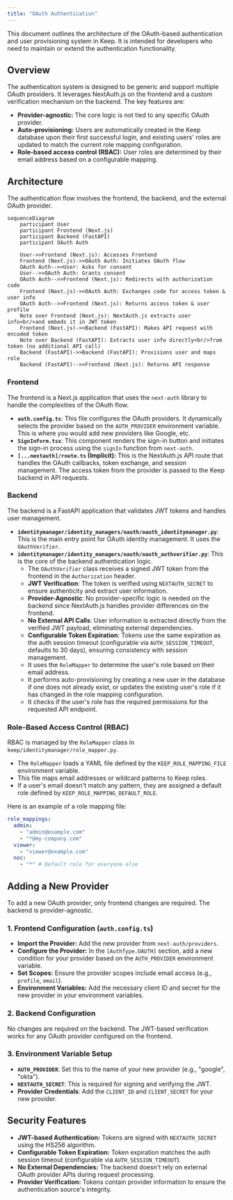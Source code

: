 ```yaml
---
title: "OAuth Authentication"
---
```


This document outlines the architecture of the OAuth-based authentication and user provisioning system in Keep. It is intended for developers who need to maintain or extend the authentication functionality.

## Overview

The authentication system is designed to be generic and support multiple OAuth providers. It leverages NextAuth.js on the frontend and a custom verification mechanism on the backend. The key features are:

-   **Provider-agnostic:** The core logic is not tied to any specific OAuth provider.
-   **Auto-provisioning:** Users are automatically created in the Keep database upon their first successful login, and existing users' roles are updated to match the current role mapping configuration.
-   **Role-based access control (RBAC):** User roles are determined by their email address based on a configurable mapping.

## Architecture

The authentication flow involves the frontend, the backend, and the external OAuth provider.

```mermaid
sequenceDiagram
    participant User
    participant Frontend (Next.js)
    participant Backend (FastAPI)
    participant OAuth Auth

    User->>Frontend (Next.js): Accesses Frontend
    Frontend (Next.js)->>OAuth Auth: Initiates OAuth flow
    OAuth Auth-->>User: Asks for consent
    User-->>OAuth Auth: Grants consent
    OAuth Auth-->>Frontend (Next.js): Redirects with authorization code
    Frontend (Next.js)->>OAuth Auth: Exchanges code for access token & user info
    OAuth Auth-->>Frontend (Next.js): Returns access token & user profile
    Note over Frontend (Next.js): NextAuth.js extracts user info<br/>and embeds it in JWT token
    Frontend (Next.js)->>Backend (FastAPI): Makes API request with encoded token
    Note over Backend (FastAPI): Extracts user info directly<br/>from token (no additional API call)
    Backend (FastAPI)->>Backend (FastAPI): Provisions user and maps role
    Backend (FastAPI)-->>Frontend (Next.js): Returns API response
```

### Frontend

The frontend is a Next.js application that uses the `next-auth` library to handle the complexities of the OAuth flow.

-   **`auth.config.ts`**: This file configures the OAuth providers. It dynamically selects the provider based on the `AUTH_PROVIDER` environment variable. This is where you would add new providers like Google, etc.
-   **`SignInForm.tsx`**: This component renders the sign-in button and initiates the sign-in process using the `signIn` function from `next-auth`.
-   **`[...nextauth]/route.ts` (Implicit):** This is the NextAuth.js API route that handles the OAuth callbacks, token exchange, and session management. The access token from the provider is passed to the Keep backend in API requests.

### Backend

The backend is a FastAPI application that validates JWT tokens and handles user management.

-   **`identitymanager/identity_managers/oauth/oauth_identitymanager.py`**: This is the main entry point for OAuth identity management. It uses the `OAuthVerifier`.
-   **`identitymanager/identity_managers/oauth/oauth_authverifier.py`**: This is the core of the backend authentication logic.
    -   The `OAuthVerifier` class receives a signed JWT token from the frontend in the `Authorization` header.
    -   **JWT Verification**: The token is verified using `NEXTAUTH_SECRET` to ensure authenticity and extract user information.
    -   **Provider-Agnostic**: No provider-specific logic is needed on the backend since NextAuth.js handles provider differences on the frontend.
    -   **No External API Calls**: User information is extracted directly from the verified JWT payload, eliminating external dependencies.
    -   **Configurable Token Expiration**: Tokens use the same expiration as the auth session timeout (configurable via `AUTH_SESSION_TIMEOUT`, defaults to 30 days), ensuring consistency with session management.
    -   It uses the `RoleMapper` to determine the user's role based on their email address.
    -   It performs auto-provisioning by creating a new user in the database if one does not already exist, or updates the existing user's role if it has changed in the role mapping configuration.
    -   It checks if the user's role has the required permissions for the requested API endpoint.

### Role-Based Access Control (RBAC)

RBAC is managed by the `RoleMapper` class in `keep/identitymanager/role_mapper.py`.

-   The `RoleMapper` loads a YAML file defined by the `KEEP_ROLE_MAPPING_FILE` environment variable.
-   This file maps email addresses or wildcard patterns to Keep roles.
-   If a user's email doesn't match any pattern, they are assigned a default role defined by `KEEP_ROLE_MAPPING_DEFAULT_ROLE`.

Here is an example of a role mapping file:

```yaml
role_mappings:
  admin:
    - "admin@example.com"
    - "*@my-company.com"
  viewer:
    - "viewer@example.com"
  noc:
    - "*" # Default role for everyone else
```

## Adding a New Provider

To add a new OAuth provider, only frontend changes are required. The backend is provider-agnostic.

### 1. Frontend Configuration (`auth.config.ts`)

-   **Import the Provider:** Add the new provider from `next-auth/providers`.
-   **Configure the Provider:** In the `[AuthType.OAUTH]` section, add a new condition for your provider based on the `AUTH_PROVIDER` environment variable.
-   **Set Scopes:** Ensure the provider scopes include email access (e.g., `profile`, `email`).
-   **Environment Variables:** Add the necessary client ID and secret for the new provider in your environment variables.

### 2. Backend Configuration

No changes are required on the backend. The JWT-based verification works for any OAuth provider configured on the frontend.

### 3. Environment Variable Setup

-   **`AUTH_PROVIDER`**: Set this to the name of your new provider (e.g., "google", "okta").
-   **`NEXTAUTH_SECRET`**: This is required for signing and verifying the JWT.
-   **Provider Credentials**: Add the `CLIENT_ID` and `CLIENT_SECRET` for your new provider.

## Security Features

-   **JWT-based Authentication:** Tokens are signed with `NEXTAUTH_SECRET` using the HS256 algorithm.
-   **Configurable Token Expiration:** Token expiration matches the auth session timeout (configurable via `AUTH_SESSION_TIMEOUT`).
-   **No External Dependencies:** The backend doesn't rely on external OAuth provider APIs during request processing.
-   **Provider Verification:** Tokens contain provider information to ensure the authentication source's integrity.